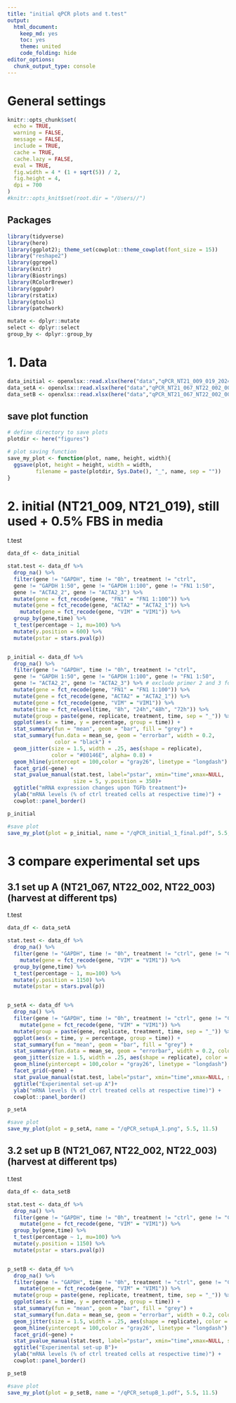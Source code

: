 ```yaml
---
title: "initial qPCR plots and t.test"
output:
  html_document:
    keep_md: yes
    toc: yes
    theme: united
    code_folding: hide
editor_options: 
  chunk_output_type: console
---
```


# General settings

```r
knitr::opts_chunk$set(
  echo = TRUE,
  warning = FALSE,
  message = FALSE,
  include = TRUE,
  cache = TRUE,
  cache.lazy = FALSE,
  eval = TRUE,
  fig.width = 4 * (1 + sqrt(5)) / 2, 
  fig.height = 4,
  dpi = 700
)
#knitr::opts_knit$set(root.dir = "/Users//")
```

## Packages

```r
library(tidyverse)
library(here)
library(ggplot2); theme_set(cowplot::theme_cowplot(font_size = 15))
library("reshape2")
library(ggrepel)
library(knitr)
library(Biostrings)
library(RColorBrewer)
library(ggpubr)
library(rstatix)
library(gtools)
library(patchwork)

mutate <- dplyr::mutate
select <- dplyr::select
group_by <- dplyr::group_by
```

# 1. Data
```r
data_initial <- openxlsx::read.xlsx(here("data","qPCR_NT21_009_019_20240125.xlsx"))
data_setA <- openxlsx::read.xlsx(here("data","qPCR_NT21_067_NT22_002_003_setupA_20240125.xlsx"))
data_setB <- openxlsx::read.xlsx(here("data","qPCR_NT21_067_NT22_002_003_setupB_20240125.xlsx"))
```

## save plot function
```r
# define directory to save plots
plotdir <- here("figures")

# plot saving function 
save_my_plot <- function(plot, name, height, width){
  ggsave(plot, height = height, width = width, 
         filename = paste(plotdir, Sys.Date(), "_", name, sep = ""))
}

```


# 2. initial (NT21_009, NT21_019), still used + 0.5% FBS in media
t.test
```r
data_df <- data_initial 

stat.test <- data_df %>% 
  drop_na() %>% 
  filter(gene != "GAPDH", time != "0h", treatment != "ctrl", 
  gene != "GAPDH 1:50", gene != "GAPDH 1:100", gene != "FN1 1:50", 
  gene != "ACTA2_2", gene != "ACTA2_3") %>%
  mutate(gene = fct_recode(gene, "FN1" = "FN1 1:100")) %>%
  mutate(gene = fct_recode(gene, "ACTA2" = "ACTA2_1")) %>%
    mutate(gene = fct_recode(gene, "VIM" = "VIM1")) %>%
  group_by(gene,time) %>% 
  t_test(percentage ~ 1, mu=100) %>% 
  mutate(y.position = 600) %>% 
  mutate(pstar = stars.pval(p))


p_initial <- data_df %>% 
  drop_na() %>% 
  filter(gene != "GAPDH", time != "0h", treatment != "ctrl", 
  gene != "GAPDH 1:50", gene != "GAPDH 1:100", gene != "FN1 1:50", 
  gene != "ACTA2_2", gene != "ACTA2_3") %>% # exclude primer 2 and 3 for ACTA2
  mutate(gene = fct_recode(gene, "FN1" = "FN1 1:100")) %>%
  mutate(gene = fct_recode(gene, "ACTA2" = "ACTA2_1")) %>%
  mutate(gene = fct_recode(gene, "VIM" = "VIM1")) %>%
  mutate(time = fct_relevel(time, "8h", "24h","48h", "72h")) %>%
  mutate(group = paste(gene, replicate, treatment, time, sep = "_")) %>% 
  ggplot(aes(x = time, y = percentage, group = time)) +
  stat_summary(fun = "mean", geom = "bar", fill = "grey") +  
  stat_summary(fun.data = mean_se, geom = "errorbar", width = 0.2, 
               color = "black") +  
  geom_jitter(size = 1.5, width = .25, aes(shape = replicate), 
              color = "#80146E", alpha= 0.8) +
  geom_hline(yintercept = 100,color = "gray26", linetype = "longdash") +
  facet_grid(~gene) +
  stat_pvalue_manual(stat.test, label="pstar", xmin="time",xmax=NULL, 
                     size = 5, y.position = 350)+ 
  ggtitle("mRNA expression changes upon TGFb treatment")+
  ylab("mRNA levels (% of ctrl treated cells at respective time)") +
  cowplot::panel_border()

p_initial

#save plot
save_my_plot(plot = p_initial, name = "/qPCR_initial_1_final.pdf", 5.5, 10)
```


# 3 compare experimental set ups
## 3.1 set up A (NT21_067, NT22_002, NT22_003) (harvest at different tps)
t.test
```r
data_df <- data_setA 

stat.test <- data_df %>% 
  drop_na() %>% 
  filter(gene != "GAPDH", time != "0h", treatment != "ctrl", gene != "COL3") %>% 
    mutate(gene = fct_recode(gene, "VIM" = "VIM1")) %>%
  group_by(gene,time) %>% 
  t_test(percentage ~ 1, mu=100) %>% 
  mutate(y.position = 1150) %>% 
  mutate(pstar = stars.pval(p))


p_setA <- data_df %>% 
  drop_na() %>% 
  filter(gene != "GAPDH", time != "0h", treatment != "ctrl", gene != "COL3") %>% # filter col3 as CT values are > 30
    mutate(gene = fct_recode(gene, "VIM" = "VIM1")) %>%
  mutate(group = paste(gene, replicate, treatment, time, sep = "_")) %>% 
  ggplot(aes(x = time, y = percentage, group = time)) +
  stat_summary(fun = "mean", geom = "bar", fill = "grey") +  
  stat_summary(fun.data = mean_se, geom = "errorbar", width = 0.2, color = "black") + 
  geom_jitter(size = 1.5, width = .25, aes(shape = replicate), color = "#80146E", alpha= 0.8) +
  geom_hline(yintercept = 100,color = "gray26", linetype = "longdash") +
  facet_grid(~gene) +
  stat_pvalue_manual(stat.test, label="pstar", xmin="time",xmax=NULL, size = 5)+ 
  ggtitle("Experimental set-up A")+
  ylab("mRNA levels (% of ctrl treated cells at respective time)") +
  cowplot::panel_border()

p_setA

#save plot
save_my_plot(plot = p_setA, name = "/qPCR_setupA_1.png", 5.5, 11.5)
```


## 3.2 set up B (NT21_067, NT22_002, NT22_003) (harvest at different tps)
t.test
```r
data_df <- data_setB 

stat.test <- data_df %>% 
  drop_na() %>% 
  filter(gene != "GAPDH", time != "0h", treatment != "ctrl", gene != "COL3") %>% 
    mutate(gene = fct_recode(gene, "VIM" = "VIM1")) %>%
  group_by(gene,time) %>% 
  t_test(percentage ~ 1, mu=100) %>% 
  mutate(y.position = 1150) %>% 
  mutate(pstar = stars.pval(p))


p_setB <- data_df %>% 
  drop_na() %>% 
  filter(gene != "GAPDH", time != "0h", treatment != "ctrl", gene != "COL3") %>% # filter col3 as CT values are > 30
    mutate(gene = fct_recode(gene, "VIM" = "VIM1")) %>%
  mutate(group = paste(gene, replicate, treatment, time, sep = "_")) %>% 
  ggplot(aes(x = time, y = percentage, group = time)) +
  stat_summary(fun = "mean", geom = "bar", fill = "grey") + 
  stat_summary(fun.data = mean_se, geom = "errorbar", width = 0.2, color = "black") + 
  geom_jitter(size = 1.5, width = .25, aes(shape = replicate), color = "#80146E", alpha= 0.8) +
  geom_hline(yintercept = 100,color = "gray26", linetype = "longdash") +
  facet_grid(~gene) +
  stat_pvalue_manual(stat.test, label="pstar", xmin="time",xmax=NULL, size = 5)+
  ggtitle("Experimental set-up B")+
  ylab("mRNA levels (% of ctrl treated cells at respective time)") +
  cowplot::panel_border()

p_setB

#save plot
save_my_plot(plot = p_setB, name = "/qPCR_setupB_1.pdf", 5.5, 11.5)
```
